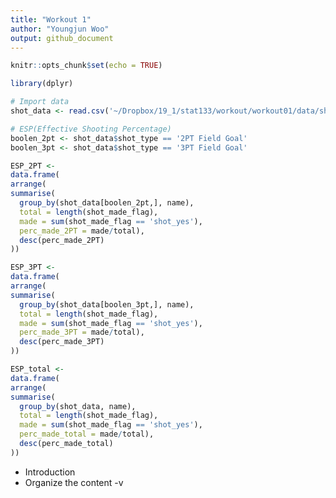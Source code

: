 ```yaml
---
title: "Workout 1"
author: "Youngjun Woo"
output: github_document
---
```


```r
knitr::opts_chunk$set(echo = TRUE)
```

```r
library(dplyr)

# Import data
shot_data <- read.csv('~/Dropbox/19_1/stat133/workout/workout01/data/shots-data.csv')
```
```r
# ESP(Effective Shooting Percentage)
boolen_2pt <- shot_data$shot_type == '2PT Field Goal'
boolen_3pt <- shot_data$shot_type == '3PT Field Goal'

ESP_2PT <- 
data.frame(
arrange(
summarise(
  group_by(shot_data[boolen_2pt,], name),
  total = length(shot_made_flag),
  made = sum(shot_made_flag == 'shot_yes'),
  perc_made_2PT = made/total),
  desc(perc_made_2PT)
))

ESP_3PT <- 
data.frame(
arrange(
summarise(
  group_by(shot_data[boolen_3pt,], name),
  total = length(shot_made_flag),
  made = sum(shot_made_flag == 'shot_yes'),
  perc_made_3PT = made/total),
  desc(perc_made_3PT)
))

ESP_total <- 
data.frame(
arrange(
summarise(
  group_by(shot_data, name),
  total = length(shot_made_flag),
  made = sum(shot_made_flag == 'shot_yes'),
  perc_made_total = made/total),
  desc(perc_made_total)
))
```

- Introduction
- Organize the content
-v
